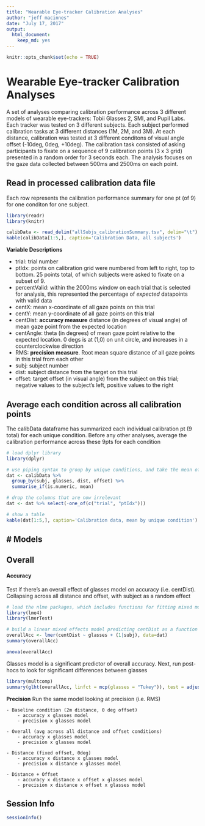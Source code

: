 ```yaml
---
title: "Wearable Eye-tracker Calibration Analyses"
author: "jeff macinnes"
date: "July 17, 2017"
output: 
  html_document:
    keep_md: yes
---
```


```r
knitr::opts_chunk$set(echo = TRUE)
```

# Wearable Eye-tracker Calibration Analyses

A set of analyses comparing calibration performance across 3 different models of wearable eye-trackers: Tobii Glasses 2, SMI, and Pupil Labs. Each tracker was tested on 3 different subjects. Each subject performed calibration tasks at 3 different distances (1M, 2M, and 3M). At each distance, calibration was tested at 3 different conditons of visual angle offset (-10deg, 0deg, +10deg). The calibration task consisted of asking participants to fixate on a sequence of 9 calibration points (3 x 3 grid) presented in a random order for 3 seconds each. The analysis focuses on the gaze data collected between 500ms and 2500ms on each point.

## Read in processed calibration data file
Each row represents the calibration performance summary for one pt (of 9) for one conditon for one subject. 

```r
library(readr)
library(knitr)

calibData <- read_delim("allSubjs_calibrationSummary.tsv", delim="\t")
kable(calibData[1:5,], caption='Calibration Data, all subjects')
```

**Variable Descriptions** 

- trial: trial number  
- ptIdx: points on calibration grid were numbered from left to right, top to bottom. 25 points total, of which subjects were asked to fixate on a subset of 9.  
- percentValid: within the 2000ms window on each trial that is selected for analysis, this represented the percentage of *expected* datapoints with valid data  
- centX: mean x-coordinate of all gaze points on this trial
- centY: mean y-coordinate of all gaze points on this trial
- centDist: **accuracy measure** distance (in degrees of visual angle) of mean gaze point from the expected location
- centAngle: theta (in degrees) of mean gaze point relative to the expected location. 0 degs is at (1,0) on unit circle, and increases in a counterclockwise direction
- RMS: **precision measure**. Root mean square distance of all gaze points in this trial from each other
- subj: subject number
- dist: subject distance from the target on this trial
- offset: target offset (in visual angle) from the subject on this trial; negative values to the subject's left, positive values to the right

## Average each condition across all calibration points
The calibData dataframe has summarized each individual calibration pt (9 total) for each unique condition. Before any other analyses, average the calibration performance across these 9pts for each condition

```r
# load dplyr library
library(dplyr)

# use piping syntax to group by unique conditions, and take the mean of all numeric columns
dat <- calibData %>% 
  group_by(subj, glasses, dist, offset) %>%
  summarise_if(is.numeric, mean)

# drop the columns that are now irrelevant
dat <- dat %>% select(-one_of(c("trial", "ptIdx")))

# show a table
kable(dat[1:5,], caption='Calibration data, mean by unique condition')
```

# Models
---
## Overall 
#### Accuracy
Test if there's an overall effect of glasses model on accuracy (i.e. centDist). Collapsing across all distance and offset, with subject as a random effect

```r
# load the nlme packages, which includes functions for fitting mixed models
library(lme4)
library(lmerTest)

# build a linear mixed effects model predicting centDist as a function of glasses, with subj as a random effect
overallAcc <- lmer(centDist ~ glasses + (1|subj), data=dat)
summary(overallAcc)

anova(overallAcc)
```

Glasses model is a significant predictor of overall accuracy. Next, run post-hocs to look for significant differences between glasses

```r
library(multcomp)
summary(glht(overallAcc, linfct = mcp(glasses = "Tukey")), test = adjusted("holm"))
```



**Precision**
Run the same model looking at precision (i.e. RMS)



	- Baseline condition (2m distance, 0 deg offset)
		- accuracy x glasses model
		- precision x glasses model

	- Overall (avg across all distance and offset conditions)
		- accuracy x glasses model
		- precision x glasses model

	- Distance (fixed offset, 0deg)
		- accuracy x distance x glasses model
		- precision x distance x glasses model

	- Distance + Offset
		- accuracy x distance x offset x glasses model
		- precision x distance x offset x glasses model


## Session Info
```r
sessionInfo()
```



